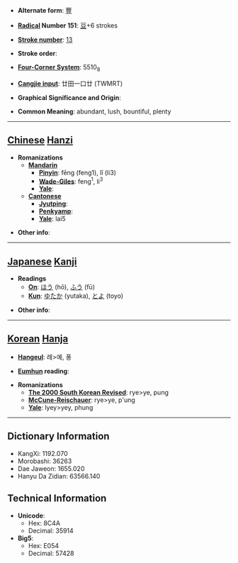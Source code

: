 * '''Alternate form''': [[豐]]

* '''[[Wiktionary:Chinese radical index| Radical]] Number 151''': [[Wiktionary:Chinese radical index 豆|豆]]+6 strokes

* '''[[Wiktionary:Chinese total strokes index|Stroke number]]''': [[Wiktionary:Chinese total strokes index 13|13]]

* '''Stroke order''': 

* '''[[Wiktionary:Chinese four corner index|Four-Corner System]]''': 5510<sub>8</sub>

* '''[[Wiktionary:Chinese Cangjie index|Cangjie input]]''': 廿田一口廿 (TWMRT)

* '''Graphical Significance and Origin''': 

* '''Common Meaning''': abundant, lush, bountiful, plenty

----

== [[Chinese]] [[Hanzi]] ==

* '''Romanizations'''
** '''[[Mandarin]]'''
*** '''[[Pinyin]]''': fēng (feng1), lǐ (li3)
*** '''[[Wade-Giles]]''': feng<sup>1</sup>, li<sup>3</sup>
*** '''[[Yale]]''': 
** '''[[Cantonese]]'''
*** '''[[Jyutping]]''':
*** '''[[Penkyamp]]''': 
*** '''[[Yale]]''': lai5

* '''Other info''': 

----

== [[Japanese]] [[Kanji]] ==

* '''Readings'''
** '''[[On]]''': [[ほう]] (hō), [[ふう]] (fū)
** '''[[Kun]]''': [[ゆたか]] (yutaka), [[とよ]] (toyo)

* '''Other info''':  

----

== [[Korean]] [[Hanja]] ==

* '''[[Hangeul]]''': 례>예, 풍

* '''[[Eumhun]] reading''': 

* '''Romanizations'''
** '''[[The 2000 South Korean Revised Romanization|The 2000 South Korean Revised]]''': rye>ye, pung
** '''[[McCune-Reischauer]]''': rye>ye, p'ung
** '''[[Yale]]''': lyey>yey, phung

----

== Dictionary Information ==

* KangXi: 1192.070
* Morobashi: 36263
* Dae Jaweon: 1655.020
* Hanyu Da Zidian: 63566.140

== Technical Information ==

* '''Unicode''':
** Hex: 8C4A
** Decimal: 35914
* '''Big5''':
** Hex: E054
** Decimal: 57428